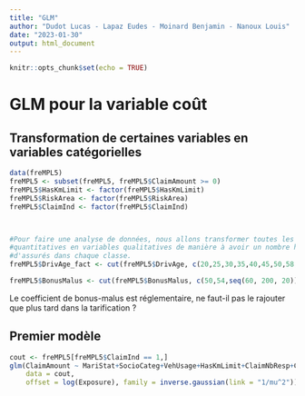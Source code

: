 ```yaml
---
title: "GLM"
author: "Dudot Lucas - Lapaz Eudes - Moinard Benjamin - Nanoux Louis"
date: "2023-01-30"
output: html_document
---
```


```r
knitr::opts_chunk$set(echo = TRUE)
```

# GLM pour la variable coût

## Transformation de certaines variables en variables catégorielles

```r
data(freMPL5)
freMPL5 <- subset(freMPL5, freMPL5$ClaimAmount >= 0)
freMPL5$HasKmLimit <- factor(freMPL5$HasKmLimit)
freMPL5$RiskArea <- factor(freMPL5$RiskArea)
freMPL5$ClaimInd <- factor(freMPL5$ClaimInd)



#Pour faire une analyse de données, nous allons transformer toutes les variables
#quantitatives en variables qualitatives de manière à avoir un nombre homogènes
#d'assurés dans chaque classe.
freMPL5$DrivAge_fact <- cut(freMPL5$DrivAge, c(20,25,30,35,40,45,50,58,65,120), include.lowest = TRUE)

freMPL5$BonusMalus <- cut(freMPL5$BonusMalus, c(50,54,seq(60, 200, 20)), include.lowest = TRUE)
```

Le coefficient de bonus-malus est réglementaire, ne faut-il pas le rajouter que plus tard dans la tarification ?

## Premier modèle

```r
cout <- freMPL5[freMPL5$ClaimInd == 1,]
glm(ClaimAmount ~ MariStat+SocioCateg+VehUsage+HasKmLimit+ClaimNbResp+ClaimNbNonResp+ClaimNbParking+ClaimNbFireTheft+ClaimNbWindscreen+OutUseNb+RiskArea+BonusMalus+DrivAge_fact, 
    data = cout,
    offset = log(Exposure), family = inverse.gaussian(link = "1/mu^2"))
```
